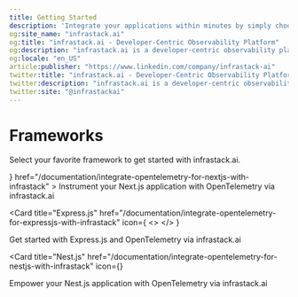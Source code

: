 ```yaml
---
title: Getting Started  
description: 'Integrate your applications within minutes by simply choosing your framework or programming language below.'
og:site_name: "infrastack.ai"
og:title: "infrastack.ai - Developer-Centric Observability Platform"
og:description: "infrastack.ai is a developer-centric observability platform that empowers developers to understand and improve the performance of their applications."
og:locale: "en_US"
article:publisher: "https://www.linkedin.com/company/infrastack-ai"
twitter:title: "infrastack.ai - Developer-Centric Observability Platform"
twitter:description: "infrastack.ai is a developer-centric observability platform that empowers developers to understand and improve the performance of their applications."
twitter:site: "@infrastackai"
---
```



# Frameworks
Select your favorite framework to get started with infrastack.ai.


<CardGroup cols={2}>
   <Card
    title="Next.js"
      icon={
      <>
        <NextJSIcon size="24" />
      </>
    }
    href="/documentation/integrate-opentelemetry-for-nextjs-with-infrastack"
  >
  Instrument your Next.js application with OpenTelemetry via infrastack.ai
  </Card>

  <Card
    title="Express.js"
    href="/documentation/integrate-opentelemetry-for-expressjs-with-infrastack"
    icon={
      <>
        <ExpressJSIcon size="24" />
      </>
    }
  >
  Get started with Express.js and OpenTelemetry via infrastack.ai
  </Card>

  <Card
    title="Nest.js"
    href="/documentation/integrate-opentelemetry-for-nestjs-with-infrastack"
    icon={<NestJSIcon size="24" />}
  >
  Empower your Nest.js application with OpenTelemetry via infrastack.ai
  </Card>
</CardGroup>



